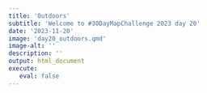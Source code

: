 ```yaml
---
title: 'Outdoors'
subtitle: 'Welcome to #30DayMapChallenge 2023 day 20'
date: '2023-11-20'
image: 'day20_outdoors.qmd'
image-alt: ''
description: ''
output: html_document
execute: 
   eval: false
---
```

